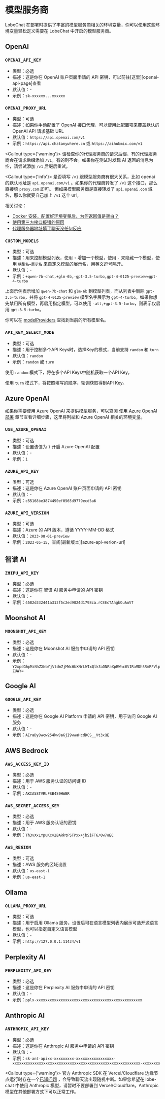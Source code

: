 
# 模型服务商

LobeChat 在部署时提供了丰富的模型服务商相关的环境变量，你可以使用这些环境变量轻松定义需要在 LobeChat 中开启的模型服务商。

## OpenAI

### `OPENAI_API_KEY`

- 类型：必选
- 描述：这是你在 OpenAI 账户页面申请的 API 密钥，可以前往[这里][openai-api-page]查看
- 默认值：-
- 示例：`sk-xxxxxx...xxxxxx`

### `OPENAI_PROXY_URL`

- 类型：可选
- 描述：如果你手动配置了 OpenAI 接口代理，可以使用此配置项来覆盖默认的 OpenAI API 请求基础 URL
- 默认值：`https://api.openai.com/v1`
- 示例：`https://api.chatanywhere.cn` 或 `https://aihubmix.com/v1`

<Callout type={'warning'}>
  请检查你的代理服务商的请求后缀，有的代理服务商会在请求后缀添加
  `/v1`，有的则不会。如果你在测试时发现 AI 返回的消息为空，请尝试添加 `/v1` 后缀后重试。
</Callout>

<Callout type={'info'}>
  是否填写 `/v1` 跟模型服务商有很大关系，比如 openai 的默认地址是 `api.openai.com/v1`
  。如果你的代理商转发了 `/v1` 这个接口，那么直接填 `proxy.com` 即可。 但如果模型服务商是直接转发了
  `api.openai.com` 域名，那么你就要自己加上 `/v1` 这个 url。
</Callout>

相关讨论：

- [Docker 安装，配置好环境变量后，为何返回值是空白？](https://github.com/lobehub/lobe-chat/discussions/623)
- [使用第三方接口报错的原因](https://github.com/lobehub/lobe-chat/discussions/734)
- [代理服务器地址填了聊天没任何反应](https://github.com/lobehub/lobe-chat/discussions/1065)

### `CUSTOM_MODELS`

- 类型：可选
- 描述：用来控制模型列表，使用 `+` 增加一个模型，使用 `-` 来隐藏一个模型，使用 `模型名=展示名` 来自定义模型的展示名，用英文逗号隔开。
- 默认值：`-`
- 示例：`+qwen-7b-chat,+glm-6b,-gpt-3.5-turbo,gpt-4-0125-preview=gpt-4-turbo`

上面示例表示增加 `qwen-7b-chat` 和 `glm-6b` 到模型列表，而从列表中删除 `gpt-3.5-turbo`，并将 `gpt-4-0125-preview` 模型名字展示为 `gpt-4-turbo`。如果你想先禁用所有模型，再启用指定模型，可以使用 `-all,+gpt-3.5-turbo`，则表示仅启用 `gpt-3.5-turbo`。

你可以在 [modelProviders](https://github.com/lobehub/lobe-chat/tree/main/src/config/modelProviders) 查找到当前的所有模型名。

### `API_KEY_SELECT_MODE`

- 类型：可选
- 描述：用于控制多个API Keys时，选择Key的模式，当前支持 `random` 和 `turn`
- 默认值：`random`
- 示例：`random` 或 `turn`

使用 `random` 模式下，将在多个API Keys中随机获取一个API Key。

使用 `turn` 模式下，将按照填写的顺序，轮训获取得到API Key。

## Azure OpenAI

如果你需要使用 Azure OpenAI 来提供模型服务，可以查阅 [使用 Azure OpenAI 部署](../Deployment/Deploy-with-Azure-OpenAI.zh-CN.md) 章节查看详细步骤，这里将列举和 Azure OpenAI 相关的环境变量。

### `USE_AZURE_OPENAI`

- 类型：可选
- 描述：设置该值为 `1` 开启 Azure OpenAI 配置
- 默认值：-
- 示例：`1`

### `AZURE_API_KEY`

- 类型：可选
- 描述：这是你在 Azure OpenAI 账户页面申请的 API 密钥
- 默认值：-
- 示例：`c55168be3874490ef0565d9779ecd5a6`

### `AZURE_API_VERSION`

- 类型：可选
- 描述：Azure 的 API 版本，遵循 YYYY-MM-DD 格式
- 默认值：`2023-08-01-preview`
- 示例：`2023-05-15`，查阅[最新版本][azure-api-verion-url]

## 智谱 AI

### `ZHIPU_API_KEY`

- 类型：必选
- 描述：这是你在 智谱 AI 服务中申请的 API 密钥
- 默认值：-
- 示例：`4582d332441a313f5c2ed9824d1798ca.rC8EcTAhgbOuAuVT`

## Moonshot AI

### `MOONSHOT_API_KEY`

- 类型：必选
- 描述：这是你在 Moonshot AI 服务中申请的 API 密钥
- 默认值：-
- 示例：`Y2xpdGhpMzNhZXNoYjVtdnZjMWc6bXNrLWIxQlk3aDNPaXpBWnc0V1RaMDhSRmRFVlpZUWY=`

## Google AI

### `GOOGLE_API_KEY`

- 类型：必选
- 描述：这是你在 Google AI Platform 申请的 API 密钥，用于访问 Google AI 服务
- 默认值：-
- 示例：`AIraDyDwcw254kwJaGjI9wwaHcdDCS__Vt3xQE`

## AWS Bedrock

### `AWS_ACCESS_KEY_ID`

- 类型：必选
- 描述：用于 AWS 服务认证的访问键 ID
- 默认值：-
- 示例：`AKIA5STVRLFSB4S9HWBR`

### `AWS_SECRET_ACCESS_KEY`

- 类型：必选
- 描述：用于 AWS 服务认证的密钥
- 默认值：-
- 示例：`Th3vXxLYpuKcv2BARktPSTPxx+jbSiFT6/0w7oEC`

### `AWS_REGION`

- 类型：可选
- 描述：AWS 服务的区域设置
- 默认值：`us-east-1`
- 示例：`us-east-1`

## Ollama

### `OLLAMA_PROXY_URL`

- 类型：可选
- 描述：用于启用 Ollama 服务，设置后可在语言模型列表内展示可选开源语言模型，也可以指定自定义语言模型
- 默认值：-
- 示例：`http://127.0.0.1:11434/v1`

## Perplexity AI

### `PERPLEXITY_API_KEY`

- 类型：必选
- 描述：这是你在 Perplexity AI 服务中申请的 API 密钥
- 默认值：-
- 示例：`pplx-xxxxxxxxxxxxxxxxxxxxxxxxxxxxxxxxxxxxxxxxxxxxxxxx`

## Anthropic AI

### `ANTHROPIC_API_KEY`

- 类型：必选
- 描述：这是你在 Anthropic AI 服务中申请的 API 密钥
- 默认值：-
- 示例：`sk-ant-apixx-xxxxxxxxx-xxxxxxxxxxxxxxxxx-xxxxxxxxxxxxxxxxxxxxxxxxxxxxxxxxxxxxxxxxxxxxxxxxxxxxxxxxxx-xxxxxxxx`

<Callout type={'warning'}>
  官方 Anthropic SDK 在 Vercel/Cloudflare
  边缘节点运行时存在一个[已知问题](https://github.com/anthropics/anthropic-sdk-typescript/issues/292)
  ，会导致聊天流出现随机中断。如果您希望在 lobe-chat 中使用 Anthropic 模型，请暂时不要部署到
  Vercel/Cloudflare。Anthropic 模型在其他部署方式下可以正常工作。
</Callout>
